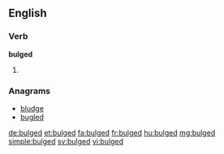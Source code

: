 ==English==

===Verb===
'''bulged'''

# {{past of|bulge}}

===Anagrams===
* [[bludge#English|bludge]]
* [[bugled#English|bugled]]

[[de:bulged]]
[[et:bulged]]
[[fa:bulged]]
[[fr:bulged]]
[[hu:bulged]]
[[mg:bulged]]
[[simple:bulged]]
[[sv:bulged]]
[[vi:bulged]]